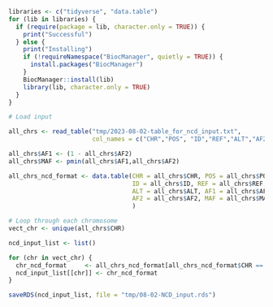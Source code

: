 ```r
libraries <- c("tidyverse", "data.table")
for (lib in libraries) {
  if (require(package = lib, character.only = TRUE)) {
    print("Successful")
  } else {
    print("Installing")
    if (!requireNamespace("BiocManager", quietly = TRUE)) {
      install.packages("BiocManager")
    }
    BiocManager::install(lib)
    library(lib, character.only = TRUE)
  }
}

```

```r
# Load input

all_chrs <- read_table("tmp/2023-08-02-table_for_ncd_input.txt", 
                       col_names = c("CHR","POS", "ID","REF","ALT","AF2"))

all_chrs$AF1 <- (1 - all_chrs$AF2)
all_chrs$MAF <- pmin(all_chrs$AF1,all_chrs$AF2)

all_chrs_ncd_format <- data.table(CHR = all_chrs$CHR, POS = all_chrs$POS,
                                  ID = all_chrs$ID, REF = all_chrs$REF, 
                                  ALT = all_chrs$ALT, AF1 = all_chrs$AF1,
                                  AF2 = all_chrs$AF2, MAF = all_chrs$MAF
                                  )

```

```r
# Loop through each chromosome
vect_chr <- unique(all_chrs$CHR)

ncd_input_list <- list()

for (chr in vect_chr) {
  chr_ncd_format     <- all_chrs_ncd_format[all_chrs_ncd_format$CHR == chr,]
  ncd_input_list[[chr]] <- chr_ncd_format
}

saveRDS(ncd_input_list, file = "tmp/08-02-NCD_input.rds")

```

